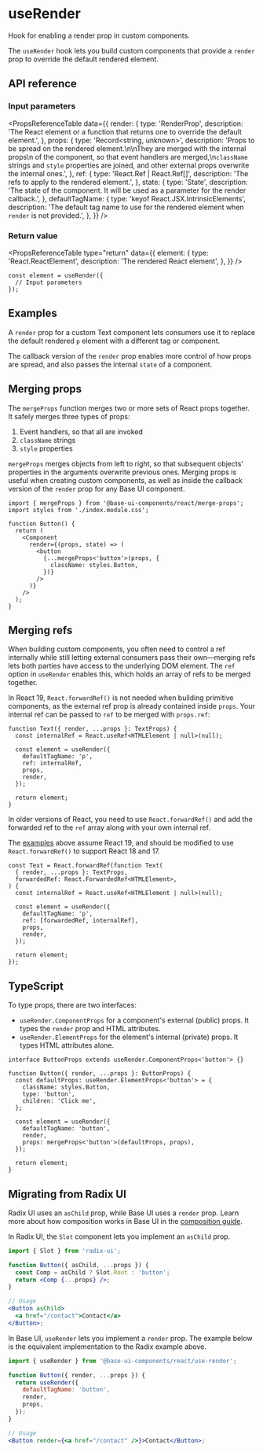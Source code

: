 # useRender

<Subtitle>Hook for enabling a render prop in custom components.</Subtitle>

<Meta name="description" content="Hook for enabling a render prop in custom components." />

The `useRender` hook lets you build custom components that provide a `render` prop to override the default rendered element.

## API reference

### Input parameters

<PropsReferenceTable
  data={{
    render: {
      type: 'RenderProp<State>',
      description:
        'The React element or a function that returns one to override the default element.',
    },
    props: {
      type: 'Record<string, unknown>',
      description:
        'Props to be spread on the rendered element.\n\nThey are merged with the internal props\n of the component, so that event handlers are merged,\n`className` strings and `style` properties are joined, and other external props overwrite the internal ones.',
    },
    ref: {
      type: 'React.Ref<RenderedElementType> | React.Ref<RenderedElementType>[]',
      description: 'The refs to apply to the rendered element.',
    },
    state: {
      type: 'State',
      description:
        'The state of the component. It will be used as a parameter for the render callback.',
    },
    defaultTagName: {
      type: 'keyof React.JSX.IntrinsicElements',
      description:
        'The default tag name to use for the rendered element when `render` is not provided.',
    },
  }}
/>

### Return value

<PropsReferenceTable
  type="return"
  data={{
    element: {
      type: 'React.ReactElement',
      description: 'The rendered React element',
    },
  }}
/>

```tsx title="Usage"
const element = useRender({
  // Input parameters
});
```

## Examples

A `render` prop for a custom Text component lets consumers use it to replace the default rendered `p` element with a different tag or component.

<Demo path="./demos/render" />

The callback version of the `render` prop enables more control of how props are spread, and also passes the internal `state` of a component.

<Demo path="./demos/render-callback" />

## Merging props

The `mergeProps` function merges two or more sets of React props together. It safely merges three types of props:

1. Event handlers, so that all are invoked
2. `className` strings
3. `style` properties

`mergeProps` merges objects from left to right, so that subsequent objects' properties in the arguments overwrite previous ones. Merging props is useful when creating custom components, as well as inside the callback version of the `render` prop for any Base UI component.

```tsx title="Using mergeProps in the render callback"
import { mergeProps } from '@base-ui-components/react/merge-props';
import styles from './index.module.css';

function Button() {
  return (
    <Component
      render={(props, state) => (
        <button
          {...mergeProps<'button'>(props, {
            className: styles.Button,
          })}
        />
      )}
    />
  );
}
```

## Merging refs

When building custom components, you often need to control a ref internally while still letting external consumers pass their own—merging refs lets both parties have access to the underlying DOM element. The `ref` option in `useRender` enables this, which holds an array of refs to be merged together.

In React 19, `React.forwardRef()` is not needed when building primitive components, as the external ref prop is already contained inside `props`. Your internal ref can be passed to `ref` to be merged with `props.ref`:

```tsx title="React 19" {6} "internalRef"
function Text({ render, ...props }: TextProps) {
  const internalRef = React.useRef<HTMLElement | null>(null);

  const element = useRender({
    defaultTagName: 'p',
    ref: internalRef,
    props,
    render,
  });

  return element;
}
```

In older versions of React, you need to use `React.forwardRef()` and add the forwarded ref to the `ref` array along with your own internal ref.

The [examples](#examples) above assume React 19, and should be modified to use `React.forwardRef()` to support React 18 and 17.

```tsx title="React 18 and 17" {9} "forwardedRef" "internalRef"
const Text = React.forwardRef(function Text(
  { render, ...props }: TextProps,
  forwardedRef: React.ForwardedRef<HTMLElement>,
) {
  const internalRef = React.useRef<HTMLElement | null>(null);

  const element = useRender({
    defaultTagName: 'p',
    ref: [forwardedRef, internalRef],
    props,
    render,
  });

  return element;
});
```

## TypeScript

To type props, there are two interfaces:

- `useRender.ComponentProps` for a component's external (public) props. It types the `render` prop and HTML attributes.
- `useRender.ElementProps` for the element's internal (private) props. It types HTML attributes alone.

```tsx title="Typing props" {1,4}
interface ButtonProps extends useRender.ComponentProps<'button'> {}

function Button({ render, ...props }: ButtonProps) {
  const defaultProps: useRender.ElementProps<'button'> = {
    className: styles.Button,
    type: 'button',
    children: 'Click me',
  };

  const element = useRender({
    defaultTagName: 'button',
    render,
    props: mergeProps<'button'>(defaultProps, props),
  });

  return element;
}
```

## Migrating from Radix UI

Radix UI uses an `asChild` prop, while Base UI uses a `render` prop. Learn more about how composition works in Base UI in the [composition guide](/react/handbook/composition).

In Radix UI, the `Slot` component lets you implement an `asChild` prop.

```jsx title="Radix UI Slot component"
import { Slot } from 'radix-ui';

function Button({ asChild, ...props }) {
  const Comp = asChild ? Slot.Root : 'button';
  return <Comp {...props} />;
}

// Usage
<Button asChild>
  <a href="/contact">Contact</a>
</Button>;
```

In Base UI, `useRender` lets you implement a `render` prop. The example below is the equivalent implementation to the Radix example above.

```jsx title="Base UI render prop"
import { useRender } from '@base-ui-components/react/use-render';

function Button({ render, ...props }) {
  return useRender({
    defaultTagName: 'button',
    render,
    props,
  });
}

// Usage
<Button render={<a href="/contact" />}>Contact</Button>;
```
